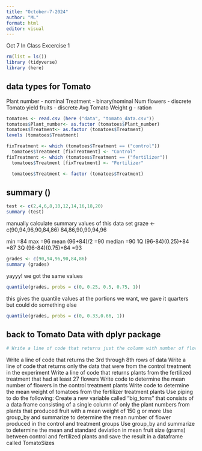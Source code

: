 ```yaml
---
title: "October-7-2024"
author: "ML"
format: html
editor: visual
---
```


Oct 7 In Class Excercise 1

```r
rm(list = ls())
library (tidyverse)
library (here)
```

## data types for Tomato

Plant number - nominal Treatment - binary/nominal Num flowers - discrete Tomato yield fruits - discrete Avg Tomato Weight g - ration

```r
tomatoes <- read.csv (here ("data", "tomato_data.csv"))
tomatoes$Plant_number<- as.factor (tomatoes$Plant_number)
tomatoes$Treatment<- as.factor (tomatoes$Treatment)
levels (tomatoes$Treatment)

fixTreatment <- which (tomatoes$Treatment == ("control")) 
  tomatoes$Treatment [fixTreatment] <- "Control"
fixTreatment <- which (tomatoes$Treatment == ("fertilizer")) 
  tomatoes$Treatment [fixTreatment] <- "Fertilizer"

  tomatoes$Treatment <- factor (tomatoes$Treatment)
```

## summary ()

```r
test <- c(2,4,6,8,10,12,14,16,18,20)
summary (test)
```

manually calculate summary values of this data set graze \<- c(90,94,96,90,84,86) 84,86,90,90,94,96

min =84 max =96 mean (96+84)/2 =90 median =90 1Q (96-84)(0.25)+84 =87 3Q (96-84)(0.75)+84 =93

```r
grades <- c(90,94,96,90,84,86)
summary (grades)
```

yayyy! we got the same values

```r
quantile(grades, probs = c(0, 0.25, 0.5, 0.75, 1))
```

this gives the quantile values at the portions we want, we gave it quarters but could do something else

```r
quantile(grades, probs = c(0, 0.33,0.66, 1))
```

## back to Tomato Data with dplyr package
```r
# Write a line of code that returns just the column with number of flowers

```

Write a line of code that returns the 3rd through 8th rows of data
Write a line of code that returns only the data that were from the control treatment in the experiment
Write a line of code that returns plants from the fertilized treatment that had at least 27 flowers
Write code to determine the mean number of flowers in the control treatment plants
Write code to determine the mean weight of tomatoes from the fertilizer treatment plants
Use piping to do the following:
Create a new variable called "big_toms" that consists of a data frame consisting of a single column of only the plant numbers from plants that produced fruit with a mean weight of 150 g or more
Use group_by and summarize to determine the mean number of flower produced in the control and treatment groups
Use group_by and summarize to determine the mean and standard deviation in mean fruit size (grams) between control and fertilized plants and save the result in a dataframe called TomatoSizes
